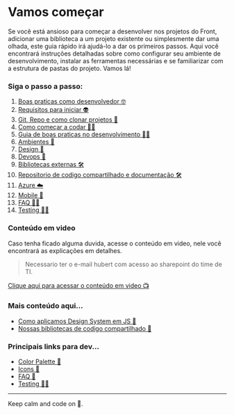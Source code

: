 
<Meta title="Guide/Get started" />

# Vamos começar

Se você está ansioso para começar a desenvolver nos projetos do Front, adicionar uma biblioteca a um projeto existente ou simplesmente dar uma olhada, este guia rápido irá ajudá-lo a dar os primeiros passos. Aqui você encontrará instruções detalhadas sobre como configurar seu ambiente de desenvolvimento, instalar as ferramentas necessárias e se familiarizar com a estrutura de pastas do projeto. Vamos lá!

### Siga o passo a passo:

1. [Boas praticas como desenvolvedor 🤓](/?path=/docs/guide-good-habits--page)
2. [Requisitos para iniciar 👽](/?path=/docs/guide-requirements--page)
3. [Git, Repo e como clonar projetos 💾](/?path=/docs/guide-git--page)
4. [Como começar a codar 👨‍💻](/?path=/docs/guide-coding-start--page)
5. [Guia de boas praticas no desenvolvimento 🧙‍♂️](/?path=/docs/guide-develop-guide-age)
6. [Ambientes 🚀](/?path=/docs/guide-environments--page)
7. [Design 💅](/?path=/docs/guide-design--page)
8. [Devops 🦾](/?path=/docs/guide-devops--page)
9. [Bibliotecas externas 🛠](/?path=/docs/guide-third-party-libs--page)
10. [Repositorio de codigo compartilhado e documentação 🛠](/?path=/docs/guide-librarys-repo--page)
11. [Azure ☁️](/?path=/docs/guide-azure--page)
12. [Mobile 📱](/?path=/docs/guide-mobile--page)
13. [FAQ 👩‍💻](/?path=/docs/guide-faq)
14. [Testing ✍🏻](/?path=/docs/guide-testing)

### Conteúdo em video

Caso tenha ficado alguma duvida, acesse o conteúdo em video, nele você encontrará as explicações em detalhes.

> Necessario ter o e-mail hubert com acesso ao sharepoint do time de TI.

[Clique aqui para acessar o conteúdo em video 📺](https://grupohubert-my.sharepoint.com/shared?id=%2Fsites%2Fhome%2FTecnologia%2FDesenvolvimento%2FFront%2Dend%2FDocumenta%C3%A7%C3%A3o%2FExplica%C3%A7%C3%B5es%20nos%20detalhes&listurl=https%3A%2F%2Fgrupohubert%2Esharepoint%2Ecom%2Fsites%2Fhome%2FTecnologia%2FDesenvolvimento&viewid=8cb629a1%2D9717%2D4bf7%2Db011%2Dfaad09809fa0&noAuthRedirect=1)

### Mais conteúdo aqui...

- [Como aplicamos Design System em JS 🤹](/?path=/docs/design-system-overview--page)
- [Nossas bibliotecas de codigo compartilhado 🍕](/?path=/docs/libs-overview--page)

### Principais links para dev...

- [Color Palette 💅](/?path=/docs/libs-styles-colors--page)
- [Icons 📱](/?path=/docs/design-system-atoms-hubicon--default)
- [FAQ 🛟](/?path=/docs/guide-faq)
- [Testing ✍🏻](/?path=/docs/guide-testing)

---

Keep calm and code on 🤘.
